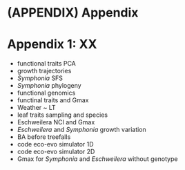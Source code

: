 # (APPENDIX) Appendix {-} 

# Appendix 1: XX

* functional traits PCA
* growth trajectories
* *Symphonia* SFS
* *Symphonia* phylogeny
* functional genomics
* functinal traits and Gmax
* Weather ~ LT
* leaf traits sampling and species
* Eschweilera NCI and Gmax
* *Eschweilera* and *Symphonia* growth variation
* BA before treefalls
* code eco-evo simulator 1D
* code eco-evo simulator 2D
* Gmax for *Symphonia* and *Eschweilera* without genotype
